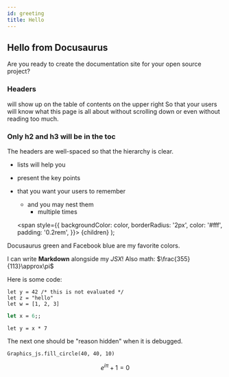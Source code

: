 ```yaml
---
id: greeting
title: Hello
---
```

## Hello from Docusaurus
Are you ready to create the documentation site for your open source project?
### Headers
will show up on the table of contents on the upper right
So that your users will know what this page is all about without scrolling down or even without reading too much.
### Only h2 and h3 will be in the toc
The headers are well-spaced so that the hierarchy is clear.
- lists will help you
- present the key points
- that you want your users to remember
  - and you may nest them
    - multiple times

  <span
    style={{
      backgroundColor: color,
      borderRadius: '2px',
      color: '#fff',
      padding: '0.2rem',
    }}>
    {children}
  </span>
);

<Highlight color="#25c2a0">Docusaurus green</Highlight> and <Highlight color="#1877F2">Facebook blue</Highlight> are my favorite colors.

I can write **Markdown** alongside my _JSX_! Also math: $\frac{355}{113}\approx\pi$

Here is some code:

```reason
let y = 42 /* this is not evaluated */
let z = "hello"
let w = [1, 2, 3]
```

```ocaml hidden
let x = 6;;
```

```reason edit
let y = x * 7
```

The next one should be "reason hidden" when it is debugged.

```reason hidden
Graphics_js.fill_circle(40, 40, 10)
```

$$
e^{i\pi}+1=0
$$
